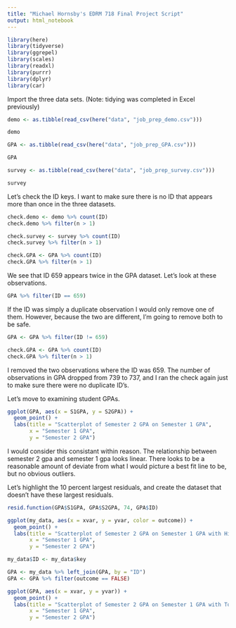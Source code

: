 ---
title: "Michael Hornsby's EDRM 718 Final Project Script"
output: html_notebook
---

```{r include=FALSE}
library(here)
library(tidyverse)
library(ggrepel)
library(scales)
library(readxl)
library(purrr)
library(dplyr)
library(car)
```


Import the three data sets.  (Note: tidying was completed in Excel previously)

```{r echo=FALSE}
demo <- as.tibble(read_csv(here("data", "job_prep_demo.csv")))

demo

GPA <- as.tibble(read_csv(here("data", "job_prep_GPA.csv")))

GPA

survey <- as.tibble(read_csv(here("data", "job_prep_survey.csv")))

survey
```


Let's check the ID keys.  I want to make sure there is no ID that appears more
than once in the three datasets.

```{r}
check.demo <- demo %>% count(ID)
check.demo %>% filter(n > 1)
```


```{r}
check.survey <- survey %>% count(ID)
check.survey %>% filter(n > 1)
```


```{r}
check.GPA <- GPA %>% count(ID)
check.GPA %>% filter(n > 1)
```

We see that ID 659 appears twice in the GPA dataset. Let's look
at these observations.

```{r}
GPA %>% filter(ID == 659)
```

If the ID was simply a duplicate observation I would only remove one of them.
However, because the two are different, I'm going to remove both to be safe.

```{r}
GPA <- GPA %>% filter(ID != 659)

check.GPA <- GPA %>% count(ID)
check.GPA %>% filter(n > 1)
```

I removed the two observations where the ID was 659.  The number of 
observations in GPA dropped from 739 to 737, and I ran the check
again just to make sure there were no duplicate ID's.

Let's move to examining student GPAs.

```{r}
ggplot(GPA, aes(x = S1GPA, y = S2GPA)) +
  geom_point() +
  labs(title = "Scatterplot of Semester 2 GPA on Semester 1 GPA",
       x = "Semester 1 GPA",
       y = "Semester 2 GPA")
```

I would consider this consistant within reason.  The relationship between
semester 2 gpa and semester 1 gpa looks linear.  There looks to be a 
reasonable amount of deviate from what I would picture a best fit line
to be, but no obvious outliers.

Let's highlight the 10 percent largest residuals, and create the
dataset that doesn't have these largest residuals.

```{r}
resid.function(GPA$S1GPA, GPA$S2GPA, 74, GPA$ID)

ggplot(my_data, aes(x = xvar, y = yvar, color = outcome)) +
  geom_point() +
  labs(title = "Scatterplot of Semester 2 GPA on Semester 1 GPA with Highlighted Residuals",
       x = "Semester 1 GPA",
       y = "Semester 2 GPA")
```

```{r}
my_data$ID <- my_data$key

GPA <- my_data %>% left_join(GPA, by = "ID")
GPA <- GPA %>% filter(outcome == FALSE)
```


```{r}
ggplot(GPA, aes(x = xvar, y = yvar)) +
  geom_point() +
  labs(title = "Scatterplot of Semester 2 GPA on Semester 1 GPA with Top 10% Residuals Removed",
       x = "Semester 1 GPA",
       y = "Semester 2 GPA")
```

